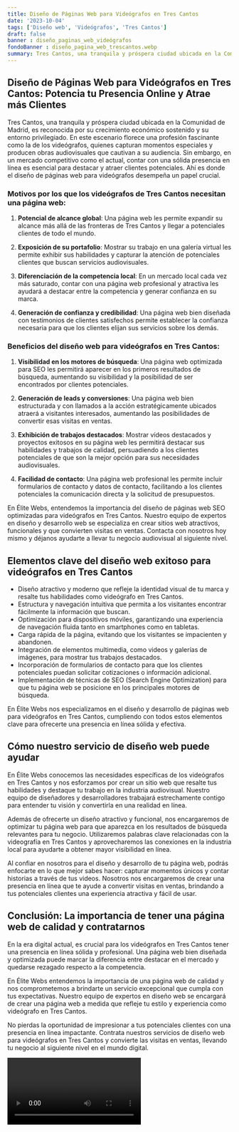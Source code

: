```yaml
---
title: Diseño de Páginas Web para Videógrafos en Tres Cantos
date: '2023-10-04'
tags: ['Diseño web', 'Videógrafos', 'Tres Cantos']
draft: false
banner : diseño_paginas_web_videógrafos
fondoBanner : diseño_pagina_web_trescantos.webp
summary: Tres Cantos, una tranquila y próspera ciudad ubicada en la Comunidad de Madrid, es reconocida por su crecimiento económico sostenido y su entorno privilegiado. En este escenario florece una profesión fascinante como la de los videógrafos, quienes capturan momentos especiales y producen obras audiovisuales que cautivan a su audiencia. Sin embargo, en un mercado competitivo como el actual, contar con una sólida presencia en línea es esencial para destacar y atraer clientes potenciales. Ahí es donde el diseño de páginas web para videógrafos desempeña un papel crucial.
---
```


## Diseño de Páginas Web para Videógrafos en Tres Cantos: Potencia tu Presencia Online y Atrae más Clientes

Tres Cantos, una tranquila y próspera ciudad ubicada en la Comunidad de Madrid, es reconocida por su crecimiento económico sostenido y su entorno privilegiado. En este escenario florece una profesión fascinante como la de los videógrafos, quienes capturan momentos especiales y producen obras audiovisuales que cautivan a su audiencia. Sin embargo, en un mercado competitivo como el actual, contar con una sólida presencia en línea es esencial para destacar y atraer clientes potenciales. Ahí es donde el diseño de páginas web para videógrafos desempeña un papel crucial.

### Motivos por los que los videógrafos de Tres Cantos necesitan una página web:

1. **Potencial de alcance global**: Una página web les permite expandir su alcance más allá de las fronteras de Tres Cantos y llegar a potenciales clientes de todo el mundo.

2. **Exposición de su portafolio**: Mostrar su trabajo en una galería virtual les permite exhibir sus habilidades y capturar la atención de potenciales clientes que buscan servicios audiovisuales.

3. **Diferenciación de la competencia local**: En un mercado local cada vez más saturado, contar con una página web profesional y atractiva les ayudará a destacar entre la competencia y generar confianza en su marca.

4. **Generación de confianza y credibilidad**: Una página web bien diseñada con testimonios de clientes satisfechos permite establecer la confianza necesaria para que los clientes elijan sus servicios sobre los demás.

### Beneficios del diseño web para videógrafos en Tres Cantos:

1. **Visibilidad en los motores de búsqueda**: Una página web optimizada para SEO les permitirá aparecer en los primeros resultados de búsqueda, aumentando su visibilidad y la posibilidad de ser encontrados por clientes potenciales.

2. **Generación de leads y conversiones**: Una página web bien estructurada y con llamados a la acción estratégicamente ubicados atraerá a visitantes interesados, aumentando las posibilidades de convertir esas visitas en ventas.

3. **Exhibición de trabajos destacados**: Mostrar vídeos destacados y proyectos exitosos en su página web les permitirá destacar sus habilidades y trabajos de calidad, persuadiendo a los clientes potenciales de que son la mejor opción para sus necesidades audiovisuales.

4. **Facilidad de contacto**: Una página web profesional les permite incluir formularios de contacto y datos de contacto, facilitando a los clientes potenciales la comunicación directa y la solicitud de presupuestos.

En Élite Webs, entendemos la importancia del diseño de páginas web SEO optimizadas para videógrafos en Tres Cantos. Nuestro equipo de expertos en diseño y desarrollo web se especializa en crear sitios web atractivos, funcionales y que convierten visitas en ventas. Contacta con nosotros hoy mismo y déjanos ayudarte a llevar tu negocio audiovisual al siguiente nivel.

<GifSeo />

<Cta />

## Elementos clave del diseño web exitoso para videógrafos en Tres Cantos

- Diseño atractivo y moderno que refleje la identidad visual de tu marca y resalte tus habilidades como videógrafo en Tres Cantos.
- Estructura y navegación intuitiva que permita a los visitantes encontrar fácilmente la información que buscan.
- Optimización para dispositivos móviles, garantizando una experiencia de navegación fluida tanto en smartphones como en tabletas.
- Carga rápida de la página, evitando que los visitantes se impacienten y abandonen.
- Integración de elementos multimedia, como videos y galerías de imágenes, para mostrar tus trabajos destacados.
- Incorporación de formularios de contacto para que los clientes potenciales puedan solicitar cotizaciones o información adicional.
- Implementación de técnicas de SEO (Search Engine Optimization) para que tu página web se posicione en los principales motores de búsqueda.

En Élite Webs nos especializamos en el diseño y desarrollo de páginas web para videógrafos en Tres Cantos, cumpliendo con todos estos elementos clave para ofrecerte una presencia en línea sólida y efectiva.

## Cómo nuestro servicio de diseño web puede ayudar

En Élite Webs conocemos las necesidades específicas de los videógrafos en Tres Cantos y nos esforzamos por crear un sitio web que resalte tus habilidades y destaque tu trabajo en la industria audiovisual. Nuestro equipo de diseñadores y desarrolladores trabajará estrechamente contigo para entender tu visión y convertirla en una realidad en línea.

Además de ofrecerte un diseño atractivo y funcional, nos encargaremos de optimizar tu página web para que aparezca en los resultados de búsqueda relevantes para tu negocio. Utilizaremos palabras clave relacionadas con la videografía en Tres Cantos y aprovecharemos las conexiones en la industria local para ayudarte a obtener mayor visibilidad en línea.

Al confiar en nosotros para el diseño y desarrollo de tu página web, podrás enfocarte en lo que mejor sabes hacer: capturar momentos únicos y contar historias a través de tus videos. Nosotros nos encargaremos de crear una presencia en línea que te ayude a convertir visitas en ventas, brindando a tus potenciales clientes una experiencia atractiva y fácil de usar.

## Conclusión: La importancia de tener una página web de calidad y contratarnos

En la era digital actual, es crucial para los videógrafos en Tres Cantos tener una presencia en línea sólida y profesional. Una página web bien diseñada y optimizada puede marcar la diferencia entre destacar en el mercado y quedarse rezagado respecto a la competencia.

En Élite Webs entendemos la importancia de una página web de calidad y nos comprometemos a brindarte un servicio excepcional que cumpla con tus expectativas. Nuestro equipo de expertos en diseño web se encargará de crear una página web a medida que refleje tu estilo y experiencia como videógrafo en Tres Cantos.

No pierdas la oportunidad de impresionar a tus potenciales clientes con una presencia en línea impactante. Contrata nuestros servicios de diseño web para videógrafos en Tres Cantos y convierte las visitas en ventas, llevando tu negocio al siguiente nivel en el mundo digital.

<Video />

<CtaBot job='Videógrafos' city='Tres Cantos'/>

<Gmaps query='Tres Cantos+españa+maps' />